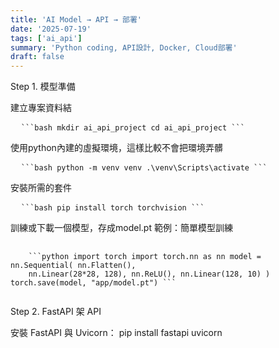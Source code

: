 ```yaml
---
title: 'AI Model → API → 部署'
date: '2025-07-19'
tags: ['ai_api']
summary: 'Python coding, API設計, Docker, Cloud部署'
draft: false
---
```


Step 1. 模型準備

建立專案資料結

<pre>
  <code>```bash mkdir ai_api_project cd ai_api_project ```</code>
</pre>

使用python內建的虛擬環境，這樣比較不會把環境弄髒

<pre>
  <code>```bash python -m venv venv .\venv\Scripts\activate ```</code>
</pre>

安裝所需的套件

<pre>
  <code>```bash pip install torch torchvision ```</code>
</pre>

訓練或下載一個模型，存成model.pt
範例：簡單模型訓練

<pre>
  <code>
    ```python import torch import torch.nn as nn model = nn.Sequential( nn.Flatten(),
    nn.Linear(28*28, 128), nn.ReLU(), nn.Linear(128, 10) ) torch.save(model, "app/model.pt") ```
  </code>
</pre>

Step 2. FastAPI 架 API

安裝 FastAPI 與 Uvicorn：
pip install fastapi uvicorn
